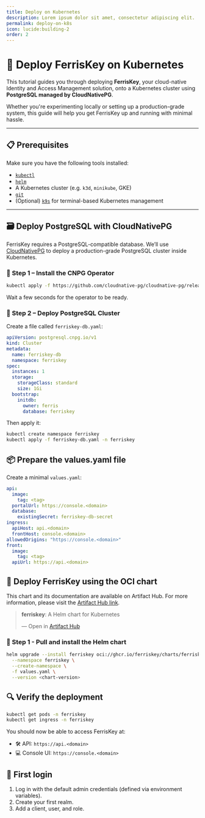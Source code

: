 ```yaml
---
title: Deploy on Kubernetes
description: Lorem ipsum dolor sit amet, consectetur adipiscing elit.
permalink: deploy-on-k8s
icon: lucide:building-2
order: 2
---
```


# 🚀 Deploy FerrisKey on Kubernetes

This tutorial guides you through deploying **FerrisKey**, your cloud-native Identity and Access Management solution, onto a Kubernetes cluster using **PostgreSQL managed by CloudNativePG**.

Whether you're experimenting locally or setting up a production-grade system, this guide will help you get FerrisKey up and running with minimal hassle.

---

## 📋 Prerequisites

Make sure you have the following tools installed:

- [`kubectl`](https://kubernetes.io/docs/tasks/tools/)
- [`helm`](https://helm.sh/docs/intro/install/)
- A Kubernetes cluster (e.g. `k3d`, `minikube`, GKE)
- [`git`](https://git-scm.com/)
- (Optional) [`k9s`](https://k9scli.io/) for terminal-based Kubernetes management

---

## 🗃️ Deploy PostgreSQL with CloudNativePG

FerrisKey requires a PostgreSQL-compatible database. We’ll use [CloudNativePG](https://cloudnative-pg.io/) to deploy a production-grade PostgreSQL cluster inside Kubernetes.

### 🔹 Step 1 – Install the CNPG Operator

```bash
kubectl apply -f https://github.com/cloudnative-pg/cloudnative-pg/releases/latest/download/cnpg-operator.yaml
```

Wait a few seconds for the operator to be ready.

### 🔹 Step 2 – Deploy PostgreSQL Cluster

Create a file called `ferriskey-db.yaml`:

```yaml
apiVersion: postgresql.cnpg.io/v1
kind: Cluster
metadata:
  name: ferriskey-db
  namespace: ferriskey
spec:
  instances: 1
  storage:
    storageClass: standard
    size: 1Gi
  bootstrap:
    initdb:
      owner: ferris
      database: ferriskey
```

Then apply it:

```bash
kubectl create namespace ferriskey
kubectl apply -f ferriskey-db.yaml -n ferriskey
```

## 📦 Prepare the values.yaml file

Create a minimal `values.yaml`:

```yaml
api:
  image:
    tag: <tag>
  portalUrl: https://console.<domain>
  database:
    existingSecret: ferriskey-db-secret
ingress:
  apiHost: api.<domain>
  frontHost: console.<domain>
allowedOrigins: "https://console.<domain>"
front:
  image:
    tag: <tag>
  apiUrl: https://api.<domain>
```


## 🚀 Deploy FerrisKey using the OCI chart


This chart and its documentation are available on Artifact Hub.
For more information, please visit the [Artifact Hub link](https://artifacthub.io/packages/helm/ferriskey/ferriskey).


<div class="artifacthub-widget" data-url="https://artifacthub.io/packages/helm/ferriskey/ferriskey" data-theme="light" data-header="true" data-stars="true" data-responsive="true"><blockquote><p lang="en" dir="ltr"><b>ferriskey</b>: A Helm chart for Kubernetes</p>&mdash; Open in <a href="https://artifacthub.io/packages/helm/ferriskey/ferriskey">Artifact Hub</a></blockquote></div><script async src="https://artifacthub.io/artifacthub-widget.js"></script>

### 🔹 Step 1 - Pull and install the Helm chart

```bash
helm upgrade --install ferriskey oci://ghcr.io/ferriskey/charts/ferriskey \
  --namespace ferriskey \
  --create-namespace \
  -f values.yaml \
  --version <chart-version>
```

## 🔍 Verify the deployment

```bash
kubectl get pods -n ferriskey
kubectl get ingress -n ferriskey
```

You should now be able to access FerrisKey at:
- 🛠️ API: `https://api.<domain>`
- 💻 Console UI: `https://console.<domain>`

## 🧪 First login
1. Log in with the default admin credentials (defined via environment variables).
2. Create your first realm.
3. Add a client, user, and role.
